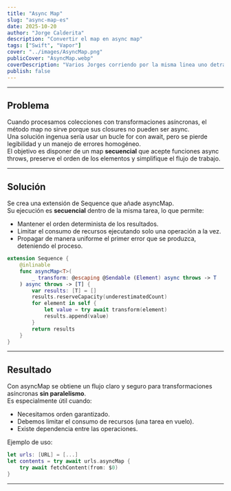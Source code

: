 ```yaml
---
title: "Async Map"
slug: "async-map-es"
date: 2025-10-20
author: "Jorge Calderita"
description: "Convertir el map en async map"
tags: ["Swift", "Vapor"]
cover: "../images/AsyncMap.png"
publicCover: "AsyncMap.webp"
coverDescription: "Varios Jorges corriendo por la misma linea uno detras de otros."
publish: false
---
```

---

## Problema

Cuando procesamos colecciones con transformaciones asíncronas, el método <span class="high">map</span> no sirve porque sus closures no pueden ser <span class="high">async</span>.  
Una solución ingenua sería usar un bucle <span class="high">for</span> con <span class="high">await</span>, pero se pierde legibilidad y un manejo de errores homogéneo.  
El objetivo es disponer de un <span class="high">map</span> **secuencial** que acepte funciones <span class="high">async throws</span>, preserve el orden de los elementos y simplifique el flujo de trabajo.

---

## Solución

Se crea una extensión de <span class="high">Sequence</span> que añade <span class="high">asyncMap</span>.  
Su ejecución es **secuencial** dentro de la misma tarea, lo que permite:

- Mantener el orden determinista de los resultados.  
- Limitar el consumo de recursos ejecutando solo una operación a la vez.  
- Propagar de manera uniforme el primer error que se produzca, deteniendo el proceso.

```swift
extension Sequence {
    @inlinable
    func asyncMap<T>(
        _ transform: @escaping @Sendable (Element) async throws -> T
    ) async throws -> [T] {
        var results: [T] = []
        results.reserveCapacity(underestimatedCount)
        for element in self {
            let value = try await transform(element)
            results.append(value)
        }
        return results
    }
}
```

---

## Resultado

Con <span class="high">asyncMap</span> se obtiene un flujo claro y seguro para transformaciones asíncronas **sin paralelismo**.  
Es especialmente útil cuando:

- Necesitamos orden garantizado.  
- Debemos limitar el consumo de recursos (una tarea en vuelo).
- Existe dependencia entre las operaciones.

Ejemplo de uso:

```swift
let urls: [URL] = [...]
let contents = try await urls.asyncMap {
    try await fetchContent(from: $0)
}
```

---